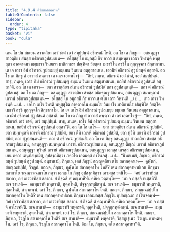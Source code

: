```yaml
---
title: "4.9.4 ติวิธสลากคฺคาห"
tableOfContents: false
sidebar:
  order: 4
type: "tipitaka"
basket: "vi"
book: "cula"
---
```



<DynamicBreadcrumb />

<Division number="235" book="cula">

<Paragraph number="960" book="cula">
เตน โข ปน สมเยน สาวตฺถิยา เอวํ ชาตํ เอวํ สมุปฺปนฺนํ อธิกรณํ โหติ. อถ โข เต ภิกฺขู—  อสนฺตุฏฺฐา สาวตฺถิยา สํฆสฺส อธิกรณวูปสมเนน—  อโสฺสสุํ โข อมุกสฺมึ กิร อาวาเส สมฺพหุลา เถรา วิหรนฺติ พหุสฺสุตา อาคตาคมา ธมฺมธรา วินยธรา มาติกาธรา ปณฺฑิตา วิยตฺตา เมธาวิโน ลชฺชิโน กุกฺกุจฺจกา สิกฺขากามา. เต เจ เถรา อิมํ อธิกรณํ วูปสเมยฺยุํ ธมฺเมน วินเยน สตฺถุสาสเนน, เอวมิทํ อธิกรณํ สุวูปสนฺตํ อสฺสาติ. อถ โข เต ภิกฺขู ตํ อาวาสํ คนฺตฺวา เต เถเร เอตทโวจุํ—  “อิทํ, ภนฺเต, อธิกรณํ เอวํ ชาตํ, เอวํ สมุปฺปนฺนํ. สาธุ, ภนฺเต, เถรา อิมํ อธิกรณํ วูปสเมนฺตุ ธมฺเมน วินเยน สตฺถุสาสเนน, ยถยิทํ อธิกรณํ สุวูปสนฺตํ อสฺสา”ติ. อถ โข เต เถรา—  ยถา สาวตฺถิยา สํเฆน อธิกรณํ วูปสมิตํ ตถา สุวูปสนฺตนฺติ—  ตถา ตํ อธิกรณํ วูปสเมสุํ.
</Paragraph>

<Paragraph number="961" book="cula">
อถ โข เต ภิกฺขู—  อสนฺตุฏฺฐา สาวตฺถิยา สํฆสฺส อธิกรณวูปสมเนน, อสนฺตุฏฺฐา สมฺพหุลานํ เถรานํ อธิกรณวูปสมเนน—  อโสฺสสุํ โข อมุกสฺมึ กิร อาวาเส ตโย เถรา วิหรนฺติ …เป…  เทฺว เถรา วิหรนฺติ …เป…  เอโก เถโร วิหรติ พหุสฺสุโต อาคตาคโม ธมฺมธโร วินยธโร มาติกาธโร ปณฺฑิโต วิยตฺโต เมธาวี ลชฺชี กุกฺกุจฺจโก สิกฺขากาโม. โส เจ เถโร อิมํ อธิกรณํ วูปสเมยฺย ธมฺเมน วินเยน สตฺถุสาสเนน, เอวมิทํ อธิกรณํ สุวูปสนฺตํ อสฺสาติ. อถ โข เต ภิกฺขู ตํ อาวาสํ คนฺตฺวา ตํ เถรํ เอตทโวจุํ—  “อิทํ, ภนฺเต, อธิกรณํ เอวํ ชาตํ, เอวํ สมุปฺปนฺนํ. สาธุ, ภนฺเต, เถโร อิมํ อธิกรณํ วูปสเมตุ ธมฺเมน วินเยน สตฺถุสาสเนน, ยถยิทํ อธิกรณํ สุวูปสนฺตํ อสฺสา”ติ. อถ โข โส เถโร—  ยถา สาวตฺถิยา สํเฆน อธิกรณํ วูปสมิตํ, ยถา สมฺพหุเลหิ เถเรหิ อธิกรณํ วูปสมิตํ, ยถา ตีหิ เถเรหิ อธิกรณํ วูปสมิตํ, ยถา ทฺวีหิ เถเรหิ อธิกรณํ วูปสมิตํ, ตถา สุวูปสนฺตนฺติ—  ตถา ตํ อธิกรณํ วูปสเมสิ.
</Paragraph>

<Paragraph number="962" book="cula">
อถ โข เต ภิกฺขู อสนฺตุฏฺฐา สาวตฺถิยา สํฆสฺส อธิกรณวูปสมเนน, อสนฺตุฏฺฐา สมฺพหุลานํ เถรานํ อธิกรณวูปสมเนน, อสนฺตุฏฺฐา ติณฺณํ เถรานํ อธิกรณวูปสมเนน, อสนฺตุฏฺฐา ทฺวินฺนํ เถรานํ อธิกรณวูปสมเนน, อสนฺตุฏฺฐา เอกสฺส เถรสฺส อธิกรณวูปสมเนน, เยน ภควา เตนุปสงฺกมึสุ, อุปสงฺกมิตฺวา ภควโต เอตมตฺถํ อาโรเจสุํ …เป…
</Paragraph>

<Paragraph number="963" book="cula">
“นิหตเมตํ, ภิกฺขเว, อธิกรณํ สนฺตํ วูปสนฺตํ สุวูปสนฺตํ. อนุชานามิ, ภิกฺขเว, เตสํ ภิกฺขูนํ สญฺญตฺติยา ตโย สลากคฺคาเห—  คูฬฺหกํ, สกณฺณชปฺปกํ, วิวฏกํ.
</Paragraph>

<Paragraph number="964" book="cula">
กถญฺจ, ภิกฺขเว, คูฬฺหโก สลากคฺคาโห โหติ? เตน สลากคฺคาหาปเกน ภิกฺขุนา สลากาโย วณฺณาวณฺณาโย กตฺวา เอกเมโก ภิกฺขุ อุปสงฺกมิตฺวา เอวมสฺส วจนีโย—  ‘อยํ เอวํวาทิสฺส สลากา, อยํ เอวํวาทิสฺส สลากา. ยํ อิจฺฉสิ ตํ คณฺหาหี’ติ. คหิเต วตฺตพฺโพ—  ‘มา จ กสฺสจิ ทเสฺสหี’ติ. สเจ ชานาติ—  อธมฺมวาที พหุตราติ, ทุคฺคโหติ, ปจฺจุกฺกฑฺฒิตพฺพํ. สเจ ชานาติ—  ธมฺมวาที พหุตราติ, สุคฺคโหติ, สาเวตพฺพํ. เอวํ โข, ภิกฺขเว, คูฬฺหโก สลากคฺคาโห โหติ.
</Paragraph>

<Paragraph number="965" book="cula">
กถญฺจ, ภิกฺขเว, สกณฺณชปฺปโก สลากคฺคาโห โหติ? เตน สลากคฺคาหาปเกน ภิกฺขุนา เอกเมกสฺส ภิกฺขุโน อุปกณฺณเก อาโรเจตพฺพํ—  ‘อยํ เอวํวาทิสฺส สลากา, อยํ เอวํวาทิสฺส สลากา. ยํ อิจฺฉสิ ตํ คณฺหาหี’ติ. คหิเต วตฺตพฺโพ—  ‘มา จ กสฺสจิ อาโรเจหี’ติ. สเจ ชานาติ—  อธมฺมวาที พหุตราติ, ทุคฺคโหติ, ปจฺจุกฺกฑฺฒิตพฺพํ. สเจ ชานาติ—  ธมฺมวาที พหุตราติ, สุคฺคโหติ, สาเวตพฺพํ. เอวํ โข, ภิกฺขเว, สกณฺณชปฺปโก สลากคฺคาโห โหติ.
</Paragraph>

<Paragraph number="966" book="cula">
กถญฺจ, ภิกฺขเว, วิวฏโก สลากคฺคาโห โหติ? สเจ ชานาติ—  ธมฺมวาที พหุตราติ, วิสฺสฏฺเฐเนว วิวเฏน คาเหตพฺโพ. เอวํ โข, ภิกฺขเว, วิวฏโก สลากคฺคาโห โหติ. อิเม โข, ภิกฺขเว, ตโย สลากคฺคาหา”ติ.
</Paragraph>
</Division>